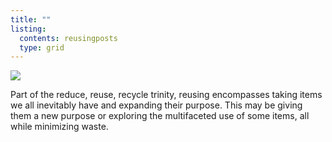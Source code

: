```yaml
---
title: ""
listing:
  contents: reusingposts
  type: grid
---
```


![](pictures/recordflowerwallReusing.png){fig-align="center"}

Part of the reduce, reuse, recycle trinity, reusing encompasses taking items we all inevitably have and expanding their purpose. This may be giving them a new purpose or exploring the multifaceted use of some items, all while minimizing waste.
